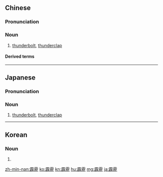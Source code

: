 {{also|霹雳}}
==Chinese==
{{zh-forms|s=霹雳|alt=劈歷-obsolete,闢歴-obsolete}}

===Pronunciation===
{{zh-pron
|m=pīlì
|c=pik1 lik1
|mn=qz:phiak-lia̍k/tw,xm,zz:phek-le̍k
|mc=y
|oc=y
|cat=n
}}

===Noun===
{{zh-noun}}

# [[thunderbolt]], [[thunderclap]]

====Derived terms====
{{zh-der|霹靂可卡因}}

{{zh-cat|Weather}}

----

==Japanese==
{{ja-kanjitab|へき|れき|yomi=o}}

===Pronunciation===
{{ja-pron|へきれき|y=o}}

===Noun===
{{ja-noun|へきれき}}

# [[thunderbolt]], [[thunderclap]]

----

==Korean==
{{ko-hanjatab}}

===Noun===
{{ko-noun|hj|hangeul=벽력}}

# {{hanja form of|벽력|[[thunderbolt]], [[thunderclap]]}}

[[zh-min-nan:霹靂]]
[[ko:霹靂]]
[[kn:霹靂]]
[[hu:霹靂]]
[[mg:霹靂]]
[[ja:霹靂]]